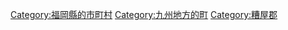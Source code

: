 {{Commonscat|Shingu, Fukuoka}}
{{Catmore}}

{{DEFAULTSORT:Shingu}}
[[Category:福岡縣的市町村|Category:福岡縣的市町村]]
[[Category:九州地方的町|Category:九州地方的町]]
[[Category:糟屋郡|Category:糟屋郡]]